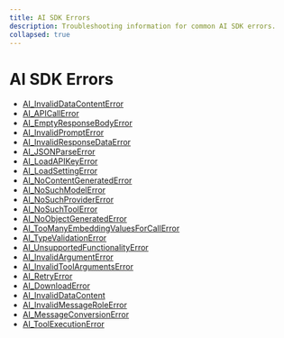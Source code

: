 ```yaml
---
title: AI SDK Errors
description: Troubleshooting information for common AI SDK errors.
collapsed: true
---
```


# AI SDK Errors

- [AI_InvalidDataContentError](/docs/reference/ai-sdk-errors/ai-invalid-data-content-error)
- [AI_APICallError](/docs/reference/ai-sdk-errors/ai-api-call-error)
- [AI_EmptyResponseBodyError](/docs/reference/ai-sdk-errors/ai-empty-response-body-error)
- [AI_InvalidPromptError](/docs/reference/ai-sdk-errors/ai-invalid-prompt-error)
- [AI_InvalidResponseDataError](/docs/reference/ai-sdk-errors/ai-invalid-response-data-error)
- [AI_JSONParseError](/docs/reference/ai-sdk-errors/ai-json-parse-error)
- [AI_LoadAPIKeyError](/docs/reference/ai-sdk-errors/ai-load-api-key-error)
- [AI_LoadSettingError](/docs/reference/ai-sdk-errors/ai-load-setting-error)
- [AI_NoContentGeneratedError](/docs/reference/ai-sdk-errors/ai-no-content-generated-error)
- [AI_NoSuchModelError](/docs/reference/ai-sdk-errors/ai-no-such-model-error)
- [AI_NoSuchProviderError](/docs/reference/ai-sdk-errors/ai-no-such-provider-error)
- [AI_NoSuchToolError](/docs/reference/ai-sdk-errors/ai-no-such-tool-error)
- [AI_NoObjectGeneratedError](/docs/reference/ai-sdk-errors/ai-no-object-generated-error)
- [AI_TooManyEmbeddingValuesForCallError](/docs/reference/ai-sdk-errors/ai-too-many-embedding-values-for-call-error)
- [AI_TypeValidationError](/docs/reference/ai-sdk-errors/ai-type-validation-error)
- [AI_UnsupportedFunctionalityError](/docs/reference/ai-sdk-errors/ai-unsupported-functionality-error)
- [AI_InvalidArgumentError](/docs/reference/ai-sdk-errors/ai-invalid-argument-error)
- [AI_InvalidToolArgumentsError](/docs/reference/ai-sdk-errors/ai-invalid-tool-arguments-error)
- [AI_RetryError](/docs/reference/ai-sdk-errors/ai-retry-error)
- [AI_DownloadError](/docs/reference/ai-sdk-errors/ai-download-error)
- [AI_InvalidDataContent](/docs/reference/ai-sdk-errors/ai-invalid-data-content)
- [AI_InvalidMessageRoleError](/docs/reference/ai-sdk-errors/ai-invalid-message-role-error)
- [AI_MessageConversionError](/docs/reference/ai-sdk-errors/ai-message-conversion-error)
- [AI_ToolExecutionError](/docs/reference/ai-sdk-errors/ai-tool-execution-error)
